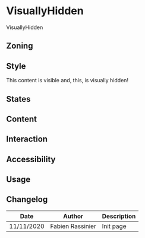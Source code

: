 
<Meta title="Components/VisuallyHidden" />

# VisuallyHidden

VisuallyHidden

## Zoning

## Style

<Preview>
	<Story name="default">
		<p>
			This content is visible<VisuallyHidden> and, this, is visually hidden</VisuallyHidden>!
		</p>
	</Story>
</Preview>

## States

## Content

## Interaction

## Accessibility

## Usage

## Changelog

| Date       | Author           | Description |
| ---------- | ---------------- | ----------- |
| 11/11/2020 | Fabien Rassinier | Init page   |
